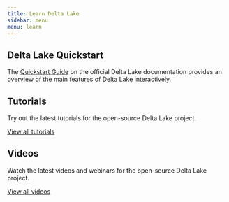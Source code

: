 ```yaml
---
title: Learn Delta Lake
sidebar: menu
menu: learn
---
```


## Delta Lake Quickstart

The [Quickstart Guide](https://docs.delta.io/latest/quick-start.html) on the official Delta Lake documentation provides an overview of the main features of Delta Lake interactively.

## Tutorials

Try out the latest tutorials for the open-source Delta Lake project.

[View all tutorials](/learn/tutorials/)

## Videos

Watch the latest videos and webinars for the open-source Delta Lake project.

[View all videos](/learn/videos/)
